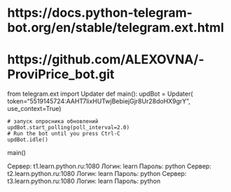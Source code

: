 # https://docs.python-telegram-bot.org/en/stable/telegram.ext.html
# https://github.com/ALEXOVNA/-ProviPrice_bot.git

from telegram.ext import Updater
def main():
    updBot = Updater(
        token="5519145724:AAHT7lixHUTwjBebiejGjr8Ur28doHX9grY",
        use_context=True)

    # запуск опросника обновлений
    updBot.start_polling(poll_interval=2.0)
    # Run the bot until you press Ctrl-C
    updBot.idle()


main()

Сервер: t1.learn.python.ru:1080 Логин: learn Пароль: python
Сервер: t2.learn.python.ru:1080 Логин: learn Пароль: python
Сервер: t3.learn.python.ru:1080 Логин: learn Пароль: python







